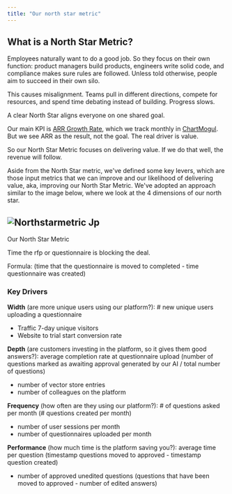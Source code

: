 ```yaml
---
title: "Our north star metric"
---
```


## **What is a North Star Metric?**

Employees naturally want to do a good job. So they focus on their own function: product managers build products, engineers write solid code, and compliance makes sure rules are followed. Unless told otherwise, people aim to succeed in their own silo.

This causes misalignment. Teams pull in different directions, compete for resources, and spend time debating instead of building. Progress slows.

A clear North Star aligns everyone on one shared goal.

Our main KPI is [ARR Growth Rate](https://www.metrichq.org/saas/arr-growth-rate/), which we track monthly in [ChartMogul](https://app.chartmogul.com/#/reports/charts/arr?start=2021-02-16&end=2025-03-31&interval=month&type=line&compare=true&stacked=false). But we see ARR as the result, not the goal. The real driver is value.

So our North Star Metric focuses on delivering value. If we do that well, the revenue will follow.

Aside from the North Star metric, we've defined some key levers, which are those input metrics that we can improve and our likelihood of delivering value, aka, improving our North Star Metric. We've adopted an approach similar to the image below, where we look at the 4 dimensions of our north star. 

## ![Northstarmetric Jp](/images/northstarmetric.jpg)

Our North Star Metric

Time the rfp or questionnaire is blocking the deal.

Formula: (time that the questionnaire is moved to completed - time questionnaire was created)

### Key Drivers

**Width** (are more unique users using our platform?): # new unique users uploading a questionnaire

- Traffic 7-day unique visitors
- Website to trial start conversion rate

**Depth** (are customers investing in the platform, so it gives them good answers?): average completion rate at questionnaire upload (number of questions marked as awaiting approval generated by our AI / total number of questions)

- number of vector store entries
- number of colleagues on the platform

**Frequency** (how often are they using our platform?): # of questions asked per month (# questions created per month)

- number of user sessions per month
- number of questionnaires uploaded per month

**Performance** (how much time is the platform saving you?): average time per question (timestamp questions moved to approved - timestamp question created)

- number of approved unedited questions (questions that have been moved to approved - number of edited answers)